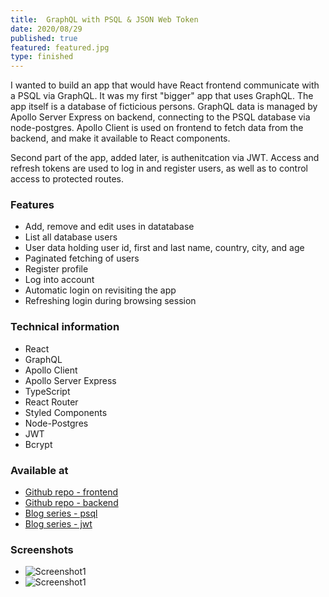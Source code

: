 ```yaml
---
title:  GraphQL with PSQL & JSON Web Token
date: 2020/08/29
published: true
featured: featured.jpg
type: finished
---
```


I wanted to build an app that would have React frontend communicate with a PSQL via GraphQL. It was my first "bigger" app that uses GraphQL. The app itself is a database of ficticious persons. 
GraphQL data is managed by Apollo Server Express on backend, connecting to the PSQL database via node-postgres. Apollo Client is used on frontend to fetch data from the backend, and make it available to React components.

Second part of the app, added later, is authenitcation via JWT. Access and refresh tokens are used to log in and register users, as well as to control access to protected routes. 

### Features

- Add, remove and edit uses in datatabase
- List all database users
- User data holding user id, first and last name, country, city, and age
- Paginated fetching of users 
- Register profile
- Log into account
- Automatic login on revisiting the app
- Refreshing login during browsing session

### Technical information

- React
- GraphQL
- Apollo Client
- Apollo Server Express
- TypeScript
- React Router
- Styled Components
- Node-Postgres
- JWT
- Bcrypt

### Available at

- [Github repo - frontend](https://github.com/ikaem/graphql-jwt-react)
- [Github repo - backend](https://github.com/ikaem/graphql-jwt-api)
- [Blog series - psql](https://ikaem.github.io/angry-chaired-blog/categories/graphql-react-psql/)
- [Blog series - jwt](https://ikaem.github.io/angry-chaired-blog/categories/https://github.com/ikaem/graphql-jwt-api/)

### Screenshots

- ![Screenshot1](./screen-1.jpg)
- ![Screenshot1](./screen-2.jpg)